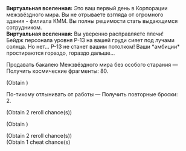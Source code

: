 {{Диалог Начало}}
:'''Виртуальная вселенная:''' Это ваш первый день в Корпорации межзвёздного мира. Вы не отрываете взгляда от огромного здания - филиала КММ. Вы полны решимости стать выдающимся сотрудником.
:'''Виртуальная вселенная:''' Вы уверенно расправляете плечи! Бейдж персонала уровня P-13 на вашей груди сияет под лучами солнца. Но нет... P-13 не станет вашим потолком! Ваши *aмбиции* простираются гораздо, гораздо дальше...
:{{Диалог|Звезда}} Продавать бакалею Межзвёздного мира без особого старания &mdash; Получить космические фрагменты: 80.
:;(Obtain {{Предмет|Космические фрагменты|20|x=80}})
:{{Диалог|Звезда}} По-тихому отлынивать от работы &mdash; Получить повторные броски: 2.
:;(Obtain 2 reroll chance(s))
:{{SU Special Dialogue|Сохранение|Посвятить всё нерабочее время Повелителю Янтаря|Получить космические фрагменты: 200.}}
:;(Obtain {{Предмет|Космические фрагменты|20|x=200}})
:{{SU Special Dialogue|Охота|Найти покупателя звёздных систем|Получить одну попытку читерства и повторные броски: 2.}}
:;(Obtain 2 reroll chance(s))
:;(Obtain 1 cheat chance(s)
{{Диалог Конец}}